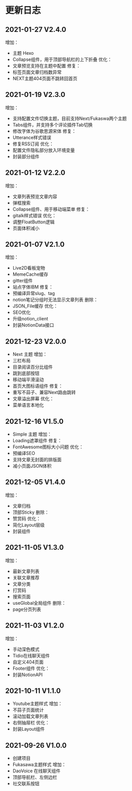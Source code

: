 # 更新日志

## 2021-01-27 V2.4.0
增加：
- 主题 Hexo
- Collapse组件，用于顶部导航栏的上下折叠
优化：
- 文章预览支持在主题中配置
修复：
- 标签页面文章归档数异常
- NEXT主题404页面不跳转回首页

## 2021-01-19 V2.3.0
增加：
- 支持配置文件切换主题，目前支持Next/Fukaswa两个主题
- Tabs组件，并支持多个评论插件Tab切换
- 修改字体为谷歌思源宋体
修复：
- Utterance样式错误
- 修复RSS订阅
优化：
- 配置文件隐私部分放入环境变量
- 封装部分组件

## 2021-01-12 V2.2.0
增加：
- 文章列表预览文章内容
- 弹框搜索
- Collapse组件、用于移动端菜单
修复：
- gitalk样式错误
优化：
- 调整FloatButton逻辑
- 页面体积减小


## 2021-01-07 V2.1.0
增加：
- Live2D看板宠物
- MemeCache缓存
- gitter组件
- 站点字体IBM
修复：
- 预编译异常slug、tag
- notion笔记分组时无法显示文章列表
删除：
- JSON_File缓存
优化：
- SEO优化
- 升级notion_client
- 封装NotionData接口

## 2021-12-23 V2.0.0
- Next 主题
增加：
- 三栏布局
- 目录阅读百分比组件
- 跳到底部按钮
- 移动端平滑滚动
- 首页大图标语组件
修复：
- 重写不蒜子、兼容Next路由跳转 
- 文章溢出屏幕
优化：
- 菜单语言本地化


## 2021-12-16 V1.5.0
- Simple 主题
增加：
- Loading遮罩组件
修复：
- FontAwesome图标大小问题
优化：
- 预编译SEO
- 支持文章无封面的排版面
- 减小页面JSON体积


## 2021-12-05 V1.4.0
增加：
- 文章归档
- 顶部Sticky
删除：
- 赞赏码
优化：
- 简化Layout层级
- 封装组件

## 2021-11-05 V1.3.0
增加：
- 最新文章列表
- 关联文章推荐
- 文章分类
- 打赏码
- 搜索页面
- useGlobal全局组件
删除：
- page分页列表


## 2021-11-03 V1.2.0
增加：
- 手动深色模式
- Tidio在线聊天组件
- 自定义404页面
- Footer组件
优化：
- 封装NotionAPI

## 2021-10-11 V1.1.0
- Youtube主题样式
增加：
- 不蒜子页面统计
- 滚动加载文章列表
- 右侧抽屉栏
优化：
- 封装Layout组件

## 2021-09-26 V1.0.0
- 创建项目
- Fukasawa主题样式
增加：
- DaoVoice 在线聊天组件
- 顶部导航栏、左侧边栏
- 社交联系按钮
